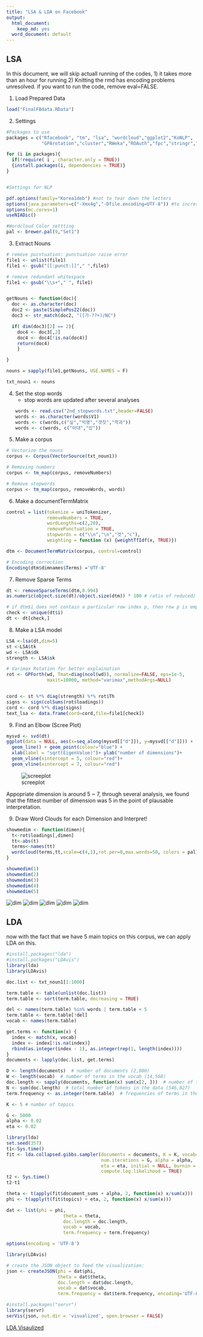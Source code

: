 ```yaml
---
title: "LSA & LDA on Facebook"
output:
  html_document:
    keep_md: yes
  word_document: default
---
```


## LSA

In this document, we will skip actuall running of the codes, 
1) it takes more than an hour for running
2) Knitting the rmd has encoding problems unresolved.
if you want to run the code, remove eval=FALSE.

1. Load Prepared Data

```r
load("FinalFBdata.RData")
```

2. Settings
```r
#Packages to use
packages = c("Rfacebook", "tm", "lsa", "wordcloud","ggplot2","KoNLP",
             "GPArotation","cluster","RWeka","ROAuth","fpc","stringr","ape","devtools")

for (i in packages){
  if(!require( i , character.only = TRUE))
  {install.packages(i, dependencies = TRUE)}
}


#Settings for NLP

pdf.options(family="Korea1deb") #not to tear down the letters
options(java.parameters=c("-Xmx4g","-Dfile.encoding=UTF-8")) #to increse heap size of rjava
options(mc.cores=1)
useNIADic()

#Wordcloud Color settting
pal <- brewer.pal(9,"Set1")

```

3. Extract Nouns
```r

# remove pucntuation: punctuation raise error
file1 <- unlist(file1)
file1 <- gsub("[[:punct:]]"," ",file1)

# remove redundant whitespace
file1 <- gsub("\\s+"," ", file1)


getNouns <- function(doc){
  doc <- as.character(doc)
  doc2 <- paste(SimplePos22(doc))
  doc3 <- str_match(doc2, "([가-??+)/NC")

  if( dim(doc3)[2] == 2){
    doc4 <- doc3[,2]
    doc4 <- doc4[!is.na(doc4)]
    return(doc4)
    }

}

nouns = sapply(file1,getNouns, USE.NAMES = F)

txt_noun1 <- nouns
```

4. Set the stop words
    * stop words are updated after several analyses
```r
words <- read.csv("2nd_stopwords.txt",header=FALSE)
words <- as.character(words$V1)
words <- c(words,c("싶","익명","갯짓","학과"))
words <- c(words, c("아대","있"))
```
    
5. Make a corpus
```r
# Vectorize the nouns 
corpus <- Corpus(VectorSource(txt_noun1))

# Removing numbers 
corpus <- tm_map(corpus, removeNumbers)

# Remove stopwords
corpus <- tm_map(corpus, removeWords, words)
```

6. Make a documentTermMatrix
```r
control = list(tokenize = uniTokenizer,
               removeNumbers = TRUE,
               wordLengths=c(2,20),
               removePunctuation = TRUE,
               stopwords = c("\\n","\n","것","c"),
               weighting = function (x) {weightTfIdf(x, TRUE)})

dtm <- DocumentTermMatrix(corpus, control=control)

# Encoding correction
Encoding(dtm$dimnames$Terms) ='UTF-8'
```

7. Remove Sparse Terms
```r
dt <- removeSparseTerms(dtm,0.994)
as.numeric(object.size(dt)/object.size(dtm)) * 100 # ratio of reduced/ original

# if dtm$i does not contain a particular row index p, then row p is empty.
check <- unique(dt$i)
dt <- dt[check,]
```

8. Make a LSA model
```r
LSA <-lsa(dt,dim=5)
st <-LSA$tk
wd <- LSA$dk
strength <- LSA$sk

# Varimax Rotation for better explaination
rot <- GPForth(wd, Tmat=diag(ncol(wd)), normalize=FALSE, eps=1e-5,
               maxit=10000, method="varimax",methodArgs=NULL)


cord <- st %*% diag(strength) %*% rot$Th
signs <- sign(colSums(rot$loadings))
cord <- cord %*% diag(signs)
text_lsa <- data.frame(cord=cord,file=file1[check])
```

9. Find an Elbow (Scree Plot)
```r
mysvd <- svd(dt)
ggplot(data = NULL, aes(x=seq_along(mysvd[["d"]]), y=mysvd[["d"]])) + 
  geom_line() + geom_point(colour="blue") + 
  xlab(label = "sqrt(EigenValue)")+ ylab("number of dimensions")+
  geom_vline(xintercept = 5, colour="red")+
  geom_vline(xintercept = 7, colour="red")
```

![screeplot](images/scree.png)

Appopriate dimension is around 5 ~ 7, through several analysis, we found that the fittest number of dimension was 5 in the point of plausable interpretation. 

9. Draw Word Clouds for each Dimension and Interpret!
```r

showmedim <- function(dimen){
  t<-rot$loadings[,dimen]
  tt<-abs(t)
  terms<-names(tt)
  wordcloud(terms,tt,scale=c(4,1),rot.per=0,max.words=50, colors = pal)
}

showmedim(1)
showmedim(2)
showmedim(3)
showmedim(4)
showmedim(5)
```

![dim](images/dim1.png)
![dim](images/dim2.png)
![dim](images/dim3.png)
![dim](images/dim4.png)
![dim](images/dim5.png)


## LDA
now with the fact that we have 5 main topics on this corpus, we can apply LDA on this.

```r
#install.packages("lda")
#install.packages("LDAvis")
library(lda)
library(LDAvis)

doc.list <- txt_noun1[1:1000]

term.table <- table(unlist(doc.list))
term.table <- sort(term.table, decreasing = TRUE)

del <- names(term.table) %in% words | term.table < 5
term.table <- term.table[!del]
vocab <- names(term.table)

get.terms <- function(x) {
  index <- match(x, vocab)
  index <- index[!is.na(index)]
  rbind(as.integer(index - 1), as.integer(rep(1, length(index))))
}
documents <- lapply(doc.list, get.terms)

D <- length(documents)  # number of documents (2,000)
W <- length(vocab)  # number of terms in the vocab (14,568)
doc.length <- sapply(documents, function(x) sum(x[2, ]))  # number of tokens per document [312, 288, 170, 436, 291, ...]
N <- sum(doc.length)  # total number of tokens in the data (546,827)
term.frequency <- as.integer(term.table)  # frequencies of terms in the corpus [8939, 5544, 2411, 2410, 2143, ...]

K <- 5 # number of topics

G <- 5000
alpha <- 0.02
eta <- 0.02

library(lda)
set.seed(357)
t1<-Sys.time()
fit <- lda.collapsed.gibbs.sampler(documents = documents, K = K, vocab=vocab,
                                   num.iterations = G, alpha = alpha, 
                                   eta = eta, initial = NULL, burnin = 0,
                                   compute.log.likelihood = TRUE)
t2 <- Sys.time()
t2-t1

theta <- t(apply(fit$document_sums + alpha, 2, function(x) x/sum(x)))
phi <- t(apply(t(fit$topics) + eta, 2, function(x) x/sum(x)))

dat <- list(phi = phi,
                     theta = theta,
                     doc.length = doc.length,
                     vocab = vocab,
                     term.frequency = term.frequency)

options(encoding = 'UTF-8')

library(LDAvis)

# create the JSON object to feed the visualization:
json <- createJSON(phi = dat$phi, 
                   theta = dat$theta, 
                   doc.length = dat$doc.length, 
                   vocab = dat$vocab, 
                   term.frequency = dat$term.frequency, encoding='UTF-8')

#install.packages("servr")
library(servr)
serVis(json, out.dir = 'visualized', open.browser = FALSE)

```

[LDA Visaulized](visual/index.html)
